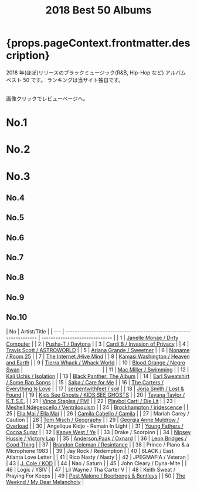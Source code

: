 ﻿---
title: 2018 Best 50 Albums
tabs: ["2022", "2021", "2020", "2019", "2018", "2017", "2016"]
description: 2018 Black Music Best 50 Albums by planet.ky
keywords: "2018, album best 50, CD best 50, black music, Hip-Hop, Rap, Soul, R&B"
---


<h1> {props.pageContext.frontmatter.description} </h1>

<PageDescription>

2018 年(ほぼ)リリースのブラックミュージック(R&B, Hip-Hop など) アルバム ベスト 50 です。
ランキングは当サイト独自です。

<br />
画像クリックでレビューページへ。

</PageDescription>

<Row>
  <Column colMd={2} colLg={3} noGutterMdLeft>
    <h1>No.1</h1>
    <Review1 />
  </Column>
  <Column colMd={2} colLg={3} noGutterMdLeft>
    <h1>No.2</h1>
    <Review2 />
  </Column>
  <Column colMd={2} colLg={3} noGutterMdLeft>
    <h1>No.3</h1>
    <Review3 />
  </Column>
</Row>

<Row>
  <Column colMd={2} colLg={3} noGutterMdLeft>
    <h2>No.4</h2>
    <Review4 />
  </Column>
  <Column colMd={2} colLg={3} noGutterMdLeft>
    <h2>No.5</h2>
    <Review5 />
  </Column>
  <Column colMd={2} colLg={3} noGutterMdLeft>
    <h2>No.6</h2>
    <Review6 />
  </Column>
</Row>

<Row>
  <Column colMd={2} colLg={2} noGutterMdLeft>
    <h2>No.7</h2>
    <Review7 />
  </Column>
  <Column colMd={2} colLg={2} noGutterMdLeft>
    <h2>No.8</h2>
    <Review8 />
  </Column>
  <Column colMd={2} colLg={2} noGutterMdLeft>
    <h2>No.9</h2>
    <Review9 />
  </Column>
  <Column colMd={2} colLg={2} noGutterMdLeft>
    <h2>No.10</h2>
    <Review10 />
  </Column>
</Row>

| No  | Artist/Title                                                       |
| --- | ------------------------------------------------------------------ | ------------------------------ |
| 1   | [Janelle Monáe / Dirty Computer](/review/janellemonae3L)           |
| 2   | [Pusha-T / Daytona](/review/pushat3L)                              |
| 3   | [Cardi B / Invasion of Privacy](/review/cardib1L)                  |
| 4   | [Travis Scott / ASTROWORLD](/review/travisscott3L)                 |
| 5   | [Ariana Grande / Sweetner](/review/arianagrande4L)                 |
| 6   | [Noname / Room 25](/review/noname2L)                               |
| 7   | [The Internet /Hive Mind](/review/theinternet2L)                   |
| 8   | [Kamasi Washington / Heaven and Earth](/review/kamasiwashington3L) |
| 9   | [Tierra Whack / Whack World](/review/tierrawhack1L)                |
| 10  | [Blood Orange / Negro Swan](/review/bloodorange3L)                 | 　　　　　　　　　　　　　　　 |
| 11  | [Mac Miller / Swimming](/review/macmiller2L)                       |
| 12  | [Kali Uchis / Isolation](/review/kaliuchis1L)                      |
| 13  | [Black Panther: The Album](/review/blackpantherL)                  |
| 14  | [Earl Sweatshirt / Some Rap Songs](/review/earlsweatshirt3L)       |
| 15  | [Saba / Care for Me](/review/saba1L)                               |
| 16  | [The Carters / Everything Is Love](/review/carters1L)              |
| 17  | [serpentwithfeet / soil](/review/serpentwithfeet1L)                |
| 18  | [Jorja Smith / Lost & Found](/review/jorjasmith1L)                 |
| 19  | [Kids See Ghosts / KIDS SEE GHOSTS](/review/kidsseeghosts1L)       |
| 20  | [Teyana Taylor / K.T.S.E.](/review/teyanataylor2L)                 |
| 21  | [Vince Staples / FM!](/review/vincestaples4L)                      |
| 22  | [Playboi Carti / Die Lit](/review/playboicarti1L)                  |
| 23  | [Meshell Ndegeocello / Ventriloquism](/review/ndegeocello4L)       |
| 24  | [Brockhampton / iridescence](/review/brockhampton1L)               |
| 25  | [Ella Mai / Ella Mai](/review/ellamai1L)                           |
| 26  | [Camila Cabello / Camila](/review/camilacabello1L)                 |
| 27  | Mariah Carey / Caution                                             |
| 28  | [Tom Misch / Geography](/review/tommisch1L)                        |
| 29  | [Georgia Anne Muldrow / Overload](/review/georgiaannemuldrow1L)    |
| 30  | Angelique Kidjo - Remain In Light                                  |
| 31  | [Young Fathers / Cocoa Sugar](/review/youngfathers2L)              |
| 32  | [Kanye West / Ye](/review/kanyewest9L)                             |
| 33  | Drake / Scorpion                                                   |
| 34  | [Nipsey Hussle / Victory Lap](/review/nipseyhussle1L)              |
| 35  | [Anderson.Paak / Oxnard](/review/andersonpaak3L)                   |
| 36  | [Leon Bridges / Good Thing](/review/leonbridges2L)                 |
| 37  | [Brandon Coleman / Resintance](/review/brandoncoleman1L)           |
| 38  | Prince / Piano & a Microphone 1983                                 |
| 39  | Jay Rock / Redemption                                              |
| 40  | 6LACK / East Atlanta Love Letter                                   |
| 41  | Rico Nasty / Nasty                                                 |
| 42  | JPEGMAFIA / Veteran                                                |
| 43  | [J. Cole / KOD](/review/jcole3L)                                   |
| 44  | Nao / Saturn                                                       |
| 45  | John Cleary / Dyna-Mite                                            |
| 46  | Logic / YSIV                                                       |
| 47  | Lil Wayne / Tha Carter V                                           |
| 48  | Keith Sweat / Praying For Keeps                                    |
| 49  | [Post Malone / Beerbongs & Bentleys](/review/postmalone1L)         |
| 50  | [The Weeknd / My Dear Melancholy](/review/weeknd5L)                |
